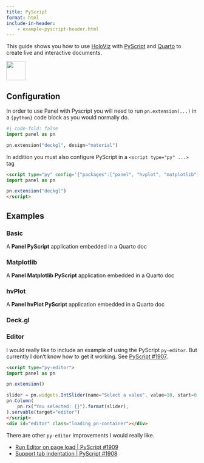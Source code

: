 ```yaml
---
title: PyScript
format: html
include-in-header:
    - example-pyscript-header.html
---
```


This guide shows you how to use [HoloViz](https://holoviz.org/) with [PyScript](https://pyscript.net/) and [Quarto](https://quarto.org/) to create live and interactive documents.

<img src="https://pyscript.net/assets/images/pyscript-sticker-black.svg" style="height: 50px;margin-right:10px">

## Configuration

In order to use Panel with Pyscript you will need to run `pn.extension(...)` in a `{python}` code block as you would normally do.

```python
#| code-fold: false
import panel as pn

pn.extension("deckgl", design="material")
```

In addition you must also configure PyScript in a `<script type="py" ...>` tag

```html
<script type="py" config='{"packages":["panel", "hvplot", "matplotlib"]}'>
import panel as pn

pn.extension("deckgl")
</script>
```

<script type="py" config='{"packages":["panel", "hvplot", "matplotlib"]}'>
import panel as pn

pn.extension("deckgl", design="material")
</script>

## Examples

### Basic

A **Panel PyScript** application embedded in a Quarto doc

<div id="out-1" class="loading pn-container"></div>
<script type="py">
import panel as pn

slider = pn.widgets.IntSlider(name="Select a value", value=10, start=0, end=100)
pn.Column(
    pn.rx("You selected: {}").format(slider),
).servable(target="out-1")
</script>

### Matplotlib

A **Panel Matplotlib PyScript** application embedded in a Quarto doc

<div id="out-2" class="loading pn-container"></div>
<script type="py">
import numpy as np
import panel as pn
import matplotlib.pyplot as plt

def plot(factor):
  r = np.arange(0, 2, 0.01)
  theta = factor * np.pi * r
  fig, ax = plt.subplots(
    subplot_kw = {'projection': 'polar'} 
  )
  ax.plot(theta, r)
  ax.set_rticks([0.5, 1.2, 1.5, 2])
  ax.grid(True)
  plt.close(fig)
  return fig

slider = pn.widgets.FloatSlider(value=2, start=1, end=4, step=0.25, name="Factor")
plot = pn.pane.Matplotlib(pn.rx(plot)(slider), tight=True, format="svg", height=400, sizing_mode="stretch_width")
pn.Column(
  slider, plot, sizing_mode="stretch_width"
).servable(target="out-2")
</script>

### hvPlot

A **Panel hvPlot PyScript** application embedded in a Quarto doc

<div id="out-3" class="loading pn-container"></div>
<script type="py">
import hvplot.pandas
import numpy as np
import panel as pn
import pandas as pd

frequencies = [0.5, 0.75, 1.0, 1.25]

def sine_curve(phase, freq):
    xvals = np.arange(100)
    yvals = np.sin(phase+freq*xvals)
    return pd.DataFrame({'x': xvals, 'y': yvals, 'phase': phase, 'freq': freq}, columns=['x', 'y', 'phase', 'freq'])

df = pd.concat([sine_curve(0, f) for f in frequencies])

plot = df.hvplot.line('x', 'y', groupby='freq', responsive=True, height=400, widget_location="top_left")
pn.panel(plot).servable(target="out-3")
</script>

### Deck.gl

<div id="out-4" class="loading pn-container"></div>
<script type="py">
import panel as pn

MAPBOX_KEY = "pk.eyJ1IjoicGFuZWxvcmciLCJhIjoiY2s1enA3ejhyMWhmZjNobjM1NXhtbWRrMyJ9.B_frQsAVepGIe-HiOJeqvQ"

def json_spec(zoom=6):
    return{
        "initialViewState": {
            "bearing": -27.36,
            "latitude": 52.2323,
            "longitude": -1.415,
            "maxZoom": 15,
            "minZoom": 5,
            "pitch": 40.5,
            "zoom": zoom
        },
        "layers": [{
            "@@type": "HexagonLayer",
            "autoHighlight": True,
            "coverage": 1,
            "data": "https://raw.githubusercontent.com/uber-common/deck.gl-data/master/examples/3d-heatmap/heatmap-data.csv",
            "elevationRange": [0, 3000],
            "elevationScale": 50,
            "extruded": True,
            "getPosition": "@@=[lng, lat]",
            "id": "8a553b25-ef3a-489c-bbe2-e102d18a3211",
            "pickable": True
        }],
        "mapStyle": "mapbox://styles/mapbox/dark-v9",
        "views": [
            {"@@type": "MapView", "controller": True}
        ]
    }

slider = pn.widgets.IntSlider(value=6, start=3, end=10, name="Zoom")
deck_gl = pn.pane.DeckGL(pn.rx(json_spec)(slider), mapbox_api_key=MAPBOX_KEY, sizing_mode='stretch_width', height=600)
pn.Column(slider, deck_gl).servable(target="out-4")
</script>

### Editor

I would really like to include an example of using the PyScript `py-editor`. But currently I don't know how to get it working.
See [PyScript #1907](https://github.com/pyscript/pyscript/discussions/1907).


```html
<script type="py-editor">
import panel as pn

pn.extension()

slider = pn.widgets.IntSlider(name="Select a value", value=10, start=0, end=100)
pn.Column(
    pn.rx("You selected: {}").format(slider),
).servable(target="editor")
</script>
<div id="editor" class="loading pn-container"></div>
```

There are other `py-editor` improvements I would really like.

- [Run Editor on page load | PyScript #1909](https://github.com/pyscript/pyscript/discussions/1909)
- [Support tab indentation | PyScript #1908](https://github.com/pyscript/pyscript/discussions/1908)
